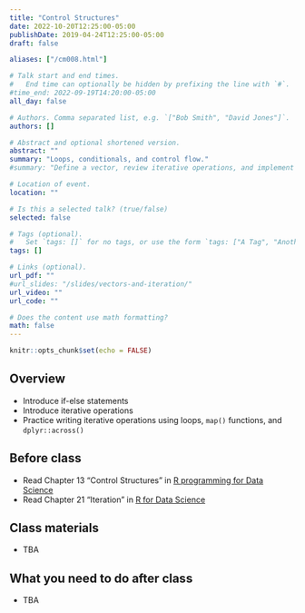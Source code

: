 ```yaml
---
title: "Control Structures"
date: 2022-10-20T12:25:00-05:00
publishDate: 2019-04-24T12:25:00-05:00
draft: false

aliases: ["/cm008.html"]

# Talk start and end times.
#   End time can optionally be hidden by prefixing the line with `#`.
#time_end: 2022-09-19T14:20:00-05:00
all_day: false

# Authors. Comma separated list, e.g. `["Bob Smith", "David Jones"]`.
authors: []

# Abstract and optional shortened version.
abstract: ""
summary: "Loops, conditionals, and control flow."
#summary: "Define a vector, review iterative operations, and implement iteration using a range of techniques."

# Location of event.
location: ""

# Is this a selected talk? (true/false)
selected: false

# Tags (optional).
#   Set `tags: []` for no tags, or use the form `tags: ["A Tag", "Another Tag"]` for one or more tags.
tags: []

# Links (optional).
url_pdf: ""
#url_slides: "/slides/vectors-and-iteration/"
url_video: ""
url_code: ""

# Does the content use math formatting?
math: false
---
```


```r
knitr::opts_chunk$set(echo = FALSE)
```

## Overview

<!--
* Review the major types of vectors
* Demonstrate how to subset vectors
* Demonstrate vector recycling
* Define lists
-->

* Introduce if-else statements
* Introduce iterative operations
* Practice writing iterative operations using loops, `map()` functions, and `dplyr::across()`

## Before class

* Read Chapter 13 “Control Structures” in [R programming for Data Science](https://bookdown.org/rdpeng/rprogdatascience/control-structures.html) 
* Read Chapter 21 "Iteration” in [R for Data Science](https://r4ds.had.co.nz/iteration.html) 

<!--
* Read chapters 14.1-2, 20-21 from [R for Data Science](http://r4ds.had.co.nz/)
-->

## Class materials

* TBA

<!--
* [Data storage types](/notes/vectors/)
* [Iteration](/notes/iteration/)
* [Column-wise operations](https://dplyr.tidyverse.org/dev/articles/colwise.html)
-->

## What you need to do after class

* TBA